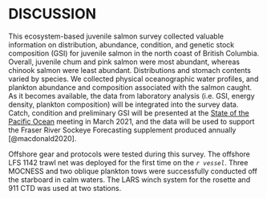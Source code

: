 # DISCUSSION

This ecosystem-based juvenile salmon survey collected valuable information on distribution, abundance, condition, and genetic stock composition (GSI) for juvenile salmon in the north coast of British Columbia. Overall, juvenile chum and pink salmon were most abundant, whereas chinook salmon were least abundant. Distributions and stomach contents varied by species. We collected physical oceanographic water profiles, and plankton abundance and composition associated with the salmon caught. As it becomes available, the data from laboratory analysis (i.e. GSI, energy density, plankton composition) will be integrated into the survey data. Catch, condition and preliminary GSI will be presented at the [State of the Pacific Ocean](https://dfo-mpo.gc.ca/oceans/publications/index-eng.html#soto-pac-tech) meeting in March 2021, and the data will be used to support the Fraser River Sockeye Forecasting supplement produced annually [@macdonald2020]. 

Offshore gear and protocols were tested during this survey. The offshore LFS 1142 trawl net was deployed for the first time on the *`r vessel`*. Three MOCNESS and two oblique plankton tows were successfully conducted off the starboard in calm waters. The LARS winch system for the rosette and 911 CTD was used at two stations.  
